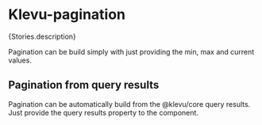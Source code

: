 
<Meta of={Stories} />

# Klevu-pagination

<Markdown>{Stories.description}</Markdown>

Pagination can be build simply with just providing the min, max and current values.

<Canvas of={Stories.Pagination} />

<Controls />

## Pagination from query results

Pagination can be automatically build from the @klevu/core query results. Just provide the query results property to the component.

<Canvas of={Stories.PaginationFromResults} />
